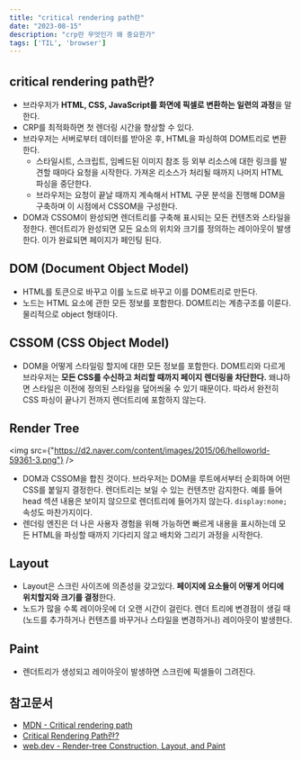 ```yaml
---
title: "critical rendering path란"
date: "2023-08-15"
description: "crp란 무엇인가 왜 중요한가"
tags: ['TIL', 'browser']
---
```


## critical rendering path란?

- 브라우저가 **HTML, CSS, JavaScript를 화면에 픽셀로 변환하는 일련의 과정**을 말한다.
- CRP를 최적화하면 첫 렌더링 시간을 향상할 수 있다.
- 브라우저는 서버로부터 데이터를 받아온 후, HTML을 파싱하여 DOM트리로 변환한다.
  - 스타일시트, 스크립트, 임베드된 이미지 참조 등 외부 리소스에 대한 링크를 발견할 때마다 요청을 시작한다. 가져온 리소스가 처리될 때까지 나머지 HTML 파싱을 중단한다.
  - 브라우저는 요청이 끝날 때까지 계속해서 HTML 구문 분석을 진행해 DOM을 구축하며 이 시점에서 CSSOM을 구성한다.
- DOM과 CSSOM이 완성되면 렌더트리를 구축해 표시되는 모든 컨텐츠와 스타일을 정한다. 렌더트리가 완성되면 모든 요소의 위치와 크기를 정의하는 레이아웃이 발생한다. 이가 완료되면 페이지가 페인팅 된다.

## DOM (**Document Object Model)**

- HTML를 토큰으로 바꾸고 이를 노드로 바꾸고 이를 DOM트리로 만든다.
- 노드는 HTML 요소에 관한 모든 정보를 포함한다. DOM트리는 계층구조를 이룬다. 물리적으로 object 형태이다.

## CSSOM (**CSS Object Model)**

- DOM을 어떻게 스타일링 할지에 대한 모든 정보를 포함한다. DOM트리와 다르게 브라우저는 **모든 CSS를 수신하고 처리할 때까지 페이지 렌더링을 차단한다.** 왜냐하면 스타일은 이전에 정의된 스타일을 덮어씌울 수 있기 때문이다. 따라서 완전히 CSS 파싱이 끝나기 전까지 렌더트리에 포함하지 않는다.

## Render Tree

<img
  src={"https://d2.naver.com/content/images/2015/06/helloworld-59361-3.png"}
/>

- DOM과 CSSOM을 합친 것이다. 브라우저는 DOM을 루트에서부터 순회하며 어떤 CSS를 붙일지 결정한다. 렌더트리는 보일 수 있는 컨텐츠만 감지한다. 예를 들어 head 섹션 내용은 보이지 않으므로 렌더트리에 들어가지 않는다. `display:none;` 속성도 마찬가지이다.
- 렌더링 엔진은 더 나은 사용자 경험을 위해 가능하면 빠르게 내용을 표시하는데 모든 HTML을 파싱할 때까지 기다리지 않고 배치와 그리기 과정을 시작한다.

## Layout

- Layout은 스크린 사이즈에 의존성을 갖고있다. **페이지에 요소들이 어떻게 어디에 위치할지와 크기를 결정**한다.
- 노드가 많을 수록 레이아웃에 더 오랜 시간이 걸린다. 렌더 트리에 변경점이 생길 때 (노드를 추가하거나 컨텐츠를 바꾸거나 스타일을 변경하거나) 레이아웃이 발생한다.

## Paint

- 렌더트리가 생성되고 레이아웃이 발생하면 스크린에 픽셀들이 그려진다.

## 참고문서

- [MDN - Critical rendering path](https://developer.mozilla.org/en-US/docs/Web/Performance/Critical_rendering_path)
- [Critical Rendering Path란?](https://wonism.github.io/critical-rendering-path/)
- [web.dev - Render-tree Construction, Layout, and Paint](https://web.dev/critical-rendering-path-render-tree-construction/)
